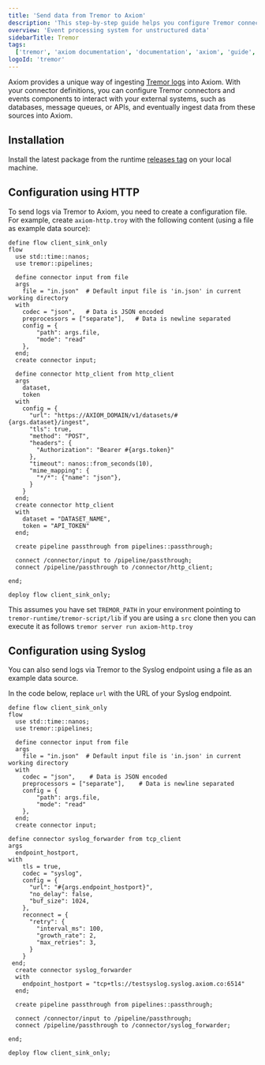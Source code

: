 ```yaml
---
title: 'Send data from Tremor to Axiom'
description: 'This step-by-step guide helps you configure Tremor connectors and events components to interact with your databases, APIs, and ingest data from these sources into Axiom.'
overview: 'Event processing system for unstructured data'
sidebarTitle: Tremor
tags:
  ['tremor', 'axiom documentation', 'documentation', 'axiom', 'guide', 'http', 'syslog', 'connectors', 'sink', 'json', 'tcp client', 'syslog forwarder', 'host port']
logoId: 'tremor'
---
```



Axiom provides a unique way of ingesting [Tremor logs](https://www.tremor.rs/) into Axiom. With your connector definitions, you can configure Tremor connectors and events components to interact with your external systems, such as databases, message queues, or APIs, and eventually ingest data from these sources into Axiom.

## Installation

Install the latest package from the runtime [releases tag](https://github.com/tremor-rs/tremor-runtime/releases) on your local machine.

## Configuration using HTTP

To send logs via Tremor to Axiom, you need to create a configuration file. For example, create `axiom-http.troy` with the following content (using a file as example data source):

```troy
define flow client_sink_only
flow
  use std::time::nanos;
  use tremor::pipelines;

  define connector input from file
  args
    file = "in.json"  # Default input file is 'in.json' in current working directory
  with
    codec = "json",   # Data is JSON encoded
    preprocessors = ["separate"],   # Data is newline separated
    config = {
        "path": args.file,
        "mode": "read"
    },
  end;
  create connector input;

  define connector http_client from http_client
  args
    dataset,
    token
  with
    config = {
      "url": "https://AXIOM_DOMAIN/v1/datasets/#{args.dataset}/ingest",
      "tls": true,
      "method": "POST",
      "headers": {
        "Authorization": "Bearer #{args.token}"
      },
      "timeout": nanos::from_seconds(10),
      "mime_mapping": {
        "*/*": {"name": "json"},
      }
    }
  end;
  create connector http_client
  with
    dataset = "DATASET_NAME",
    token = "API_TOKEN"
  end;

  create pipeline passthrough from pipelines::passthrough;

  connect /connector/input to /pipeline/passthrough;
  connect /pipeline/passthrough to /connector/http_client;

end;

deploy flow client_sink_only;
```

This assumes you have set `TREMOR_PATH` in your environment pointing to `tremor-runtime/tremor-script/lib` if you are using a `src` clone then you can execute it as follows `tremor server run axiom-http.troy`

<Info>
<ReplaceDatasetToken />
<ReplaceDomain />
</Info>

## Configuration using Syslog

You can also send logs via Tremor to the Syslog endpoint using a file as an example data source.


<SetUpEndpoint endpointName="Syslog" />

In the code below, replace `url` with the URL of your Syslog endpoint.

```troy
define flow client_sink_only
flow
  use std::time::nanos;
  use tremor::pipelines;

  define connector input from file
  args
    file = "in.json"  # Default input file is 'in.json' in current working directory
  with
    codec = "json",    # Data is JSON encoded
    preprocessors = ["separate"],    # Data is newline separated
    config = {
        "path": args.file,
        "mode": "read"
    },
  end;
  create connector input;

define connector syslog_forwarder from tcp_client
args
  endpoint_hostport,
with
    tls = true,
    codec = "syslog",
    config = {
      "url": "#{args.endpoint_hostport}",
      "no_delay": false,
      "buf_size": 1024,
    },
    reconnect = {
      "retry": {
        "interval_ms": 100,
        "growth_rate": 2,
        "max_retries": 3,
      }
    }
 end;
  create connector syslog_forwarder
  with
    endpoint_hostport = "tcp+tls://testsyslog.syslog.axiom.co:6514"
  end;

  create pipeline passthrough from pipelines::passthrough;

  connect /connector/input to /pipeline/passthrough;
  connect /pipeline/passthrough to /connector/syslog_forwarder;

end;

deploy flow client_sink_only;
```
